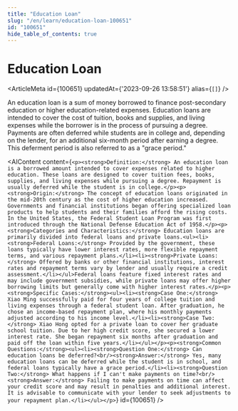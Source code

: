 ```yaml
---
title: "Education Loan"
slug: "/en/learn/education-loan-100651"
id: "100651"
hide_table_of_contents: true
---
```



# Education Loan

<ArticleMeta id={100651} updatedAt={'2023-09-26 13:58:51'} alias={`[]`} />
<div className='border-solid border-b border-t-0 my-4 border-[var(--ifm-color-gray-300)]' />

An education loan is a sum of money borrowed to finance post-secondary education or higher education-related expenses. Education loans are intended to cover the cost of tuition, books and supplies, and living expenses while the borrower is in the process of pursuing a degree. Payments are often deferred while students are in college and, depending on the lender, for an additional six-month period after earning a degree. This deferment period is also referred to as a "grace period."

<AIContent content={`<p><strong>Definition:</strong> An education loan is a borrowed amount intended to cover expenses related to higher education. These loans are designed to cover tuition fees, books, supplies, and living expenses while pursuing a degree. Repayment is usually deferred while the student is in college.</p><p><strong>Origin:</strong> The concept of education loans originated in the mid-20th century as the cost of higher education increased. Governments and financial institutions began offering specialized loan products to help students and their families afford the rising costs. In the United States, the Federal Student Loan Program was first introduced through the National Defense Education Act of 1958.</p><p><strong>Categories and Characteristics:</strong> Education loans are primarily divided into federal loans and private loans.<ul><li><strong>Federal Loans:</strong> Provided by the government, these loans typically have lower interest rates, more flexible repayment terms, and various repayment plans.</li><li><strong>Private Loans:</strong> Offered by banks or other financial institutions, interest rates and repayment terms vary by lender and usually require a credit assessment.</li></ul>Federal loans feature fixed interest rates and may include government subsidies, while private loans may offer higher borrowing limits but generally come with higher interest rates.</p><p><strong>Specific Cases:</strong><ul><li><strong>Case One:</strong> Xiao Ming successfully paid for four years of college tuition and living expenses through a federal student loan. After graduation, he chose an income-based repayment plan, where his monthly payments adjusted according to his income level.</li><li><strong>Case Two:</strong> Xiao Hong opted for a private loan to cover her graduate school tuition. Due to her high credit score, she secured a lower interest rate. She began repayment six months after graduation and paid off the loan within five years.</li></ul></p><p><strong>Common Questions:</strong><ul><li><strong>Question One:</strong> Can education loans be deferred?<br/><strong>Answer:</strong> Yes, many education loans can be deferred while the student is in school, and federal loans typically have a grace period.</li><li><strong>Question Two:</strong> What happens if I can't make payments on time?<br/><strong>Answer:</strong> Failing to make payments on time can affect your credit score and may result in penalties and additional interest. It is advisable to communicate with your lender to seek adjustments to your repayment plan.</li></ul></p>`} id={100651} />
